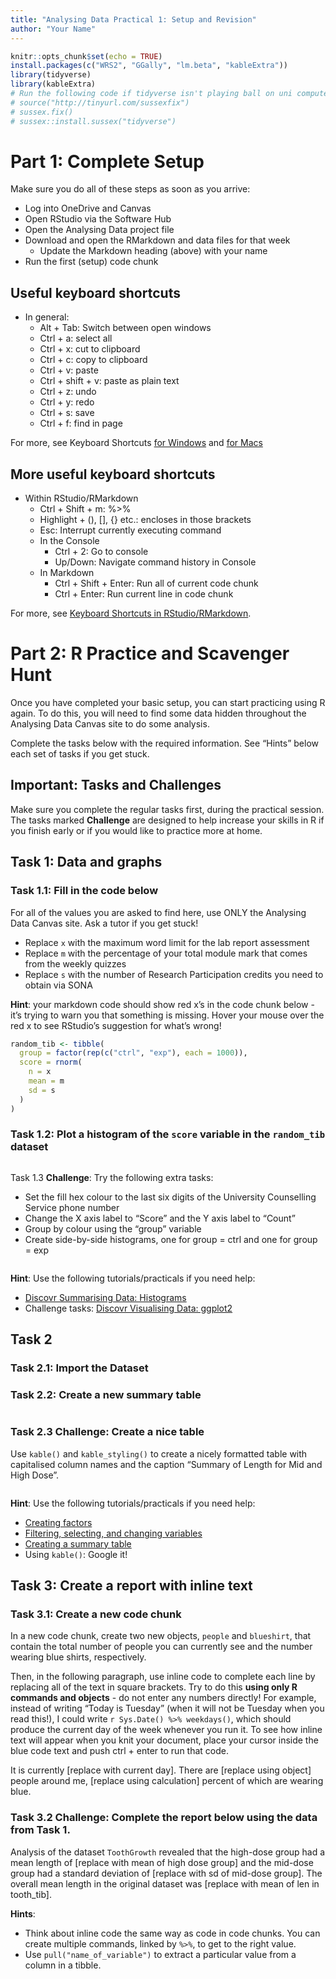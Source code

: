 ---
title: "Analysing Data Practical 1: Setup and Revision"
author: "Your Name"
---

```{r setup, include=FALSE}
knitr::opts_chunk$set(echo = TRUE)
install.packages(c("WRS2", "GGally", "lm.beta", "kableExtra"))
library(tidyverse)
library(kableExtra)
# Run the following code if tidyverse isn't playing ball on uni computers by deleting the # before each line
# source("http://tinyurl.com/sussexfix")
# sussex.fix()
# sussex::install.sussex("tidyverse")
```

# Part 1: Complete Setup

Make sure you do all of these steps as soon as you arrive:

* Log into OneDrive and Canvas
* Open RStudio via the Software Hub
* Open the Analysing Data project file
* Download and open the RMarkdown and data files for that week
  + Update the Markdown heading (above) with your name
* Run the first (setup) code chunk

## Useful keyboard shortcuts

* In general:
  + Alt + Tab: Switch between open windows
  + Ctrl + a: select all
  + Ctrl + x: cut to clipboard
  + Ctrl + c: copy to clipboard
  + Ctrl + v: paste
  + Ctrl + shift + v: paste as plain text
  + Ctrl + z: undo
  + Ctrl + y: redo
  + Ctrl + s: save
  + Ctrl + f: find in page

For more, see Keyboard Shortcuts [for Windows](https://support.microsoft.com/en-gb/help/12445/windows-keyboard-shortcuts) and [for Macs](https://support.apple.com/en-us/HT201236) 

## More useful keyboard shortcuts

* Within RStudio/RMarkdown
  + Ctrl + Shift + m: %>% 
  + Highlight + (), [], {} etc.: encloses in those brackets
  + Esc: Interrupt currently executing command
  + In the Console
    - Ctrl + 2: Go to console
    - Up/Down: Navigate command history in Console
  + In Markdown
    - Ctrl + Shift + Enter: Run all of current code chunk
    - Ctrl + Enter: Run current line in code chunk

For more, see [Keyboard Shortcuts in RStudio/RMarkdown](https://support.rstudio.com/hc/en-us/articles/200711853-Keyboard-Shortcuts).

# Part 2: R Practice and Scavenger Hunt

Once you have completed your basic setup, you can start practicing using R again. To do this, you will need to find some data hidden throughout the Analysing Data Canvas site to do some analysis.

Complete the tasks below with the required information. See "Hints" below each set of tasks if you get stuck.

## **Important**: Tasks and Challenges

Make sure you complete the regular tasks first, during the practical session. The tasks marked **Challenge** are designed to help increase your skills in R if you finish early or if you would like to practice more at home.

## Task 1: Data and graphs
### Task 1.1: Fill in the code below 

For all of the values you are asked to find here, use ONLY the Analysing Data Canvas site. Ask a tutor if you get stuck!
 
 * Replace `x` with the maximum word limit for the lab report assessment
 * Replace `m` with the percentage of your total module mark that comes from the weekly quizzes
 * Replace `s` with the number of Research Participation credits you need to obtain via SONA
 
**Hint**: your markdown code should show red x's in the code chunk below - it's trying to warn you that something is missing. Hover your mouse over the red x to see RStudio's suggestion for what's wrong! 
 
```{r}
random_tib <- tibble(
  group = factor(rep(c("ctrl", "exp"), each = 1000)),
  score = rnorm(
    n = x
    mean = m
    sd = s
  )
)
```

### Task 1.2: Plot a histogram of the `score` variable in the `random_tib` dataset

```{r}

```

Task 1.3 **Challenge**: Try the following extra tasks:

* Set the fill hex colour to the last six digits of the University Counselling Service phone number
* Change the X axis label to "Score" and the Y axis label to "Count"
* Group by colour using the "group" variable
* Create side-by-side histograms, one for group = ctrl and one for group = exp

```{r}

```

**Hint**: Use the following tutorials/practicals if you need help:

* [Discovr Summarising Data: Histograms](http://milton-the-cat.rocks/learnr/r/discovr_02/#section-histograms)
* Challenge tasks: [Discovr Visualising Data: ggplot2](http://milton-the-cat.rocks/learnr/r/discovr_05/#section-boxplots-aka-box-whisker-plots)

## Task 2
### Task 2.1: Import the Dataset
### Task 2.2: Create a new summary table
```{r task1}

```

### Task 2.3 **Challenge**: Create a nice table

Use `kable()` and `kable_styling()` to create a nicely formatted table with capitalised column names and the caption "Summary of Length for Mid and High Dose".

```{r}

```

**Hint**: Use the following tutorials/practicals if you need help:

* [Creating factors](http://milton-the-cat.rocks/learnr/r/discovr_01/#section-data-types)
* [Filtering, selecting, and changing variables](http://milton-the-cat.rocks/learnr/r/discovr_01/#section-tibbles)
* [Creating a summary table](http://milton-the-cat.rocks/learnr/r/discovr_02/#section-creating-a-summary-table)
* Using `kable()`: Google it!

## Task 3: Create a report with inline text

### Task 3.1: Create a new code chunk

In a new code chunk, create two new objects, `people` and `blueshirt`, that contain the total number of people you can currently see and the number wearing blue shirts, respectively.

Then, in the following paragraph, use inline code to complete each line by replacing all of the text in square brackets. Try to do this **using only R commands and objects** - do not enter any numbers directly! For example, instead of writing "Today is Tuesday" (when it will not be Tuesday when you read this!), I could write `r Sys.Date() %>% weekdays()`, which should produce the current day of the week whenever you run it. To see how inline text will appear when you knit your document, place your cursor inside the blue code text and push ctrl + enter to run that code.

It is currently [replace with current day]. There are [replace using object] people around me, [replace using calculation] percent of which are wearing blue. 

### Task 3.2 **Challenge**: Complete the report below using the data from Task 1.

Analysis of the dataset `ToothGrowth` revealed that the high-dose group had a mean length of [replace with mean of high dose group] and the mid-dose group had a standard deviation of [replace with sd of mid-dose group]. The overall mean length in the original dataset was [replace with mean of len in tooth_tib].

**Hints**:

* Think about inline code the same way as code in code chunks. You can create multiple commands, linked by `%>%`, to get to the right value.
* Use `pull("name_of_variable")` to extract a particular value from a column in a tibble.
